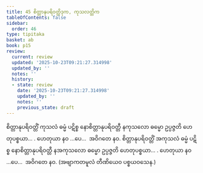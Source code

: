 ```yaml
---
title: 45 စိတ္တာနုပရိဝတ္တိဒုက, ကုသလတ္တိက
tableOfContents: false
sidebar:
  order: 46
type: tipitaka
basket: ab
book: p15
review:
  current: review
  updated: '2025-10-23T09:21:27.314998'
  updated_by: ''
  notes: ''
  history:
  - state: review
    date: '2025-10-23T09:21:27.314998'
    updated_by: ''
    notes: ''
    previous_state: draft
---
```



<ReviewStatus review={frontmatter.review} showDetails={true} />

<HypothesisAnnotation frontmatter={frontmatter} />

<DynamicBreadcrumb />

<Division number="54" book="p15" e="ch" v="40" p="230">

<Paragraph number="156" book="p15">
စိတ္တာနုပရိဝတ္တိံ ကုသလံ ဓမ္မံ ပဋိစ္စ နောစိတ္တာနုပရိဝတ္တီ နကုသလော ဓမ္မော ဥပ္ပဇ္ဇတိ ဟေတုပစ္စယာ… . ဟေတုယာ နဝ …ပေ…  အဝိဂတေ နဝ.
</Paragraph>

<Paragraph number="157" book="p15">
စိတ္တာနုပရိဝတ္တိံ အကုသလံ ဓမ္မံ ပဋိစ္စ နောစိတ္တာနုပရိဝတ္တီ နအကုသလော ဓမ္မော ဥပ္ပဇ္ဇတိ ဟေတုပစ္စယာ… . ဟေတုယာ နဝ …ပေ…  အဝိဂတေ နဝ. (အဗျာကတမူလံ တီဏိယေဝ ပစ္စယဝသေန.)
</Paragraph>
</Division>